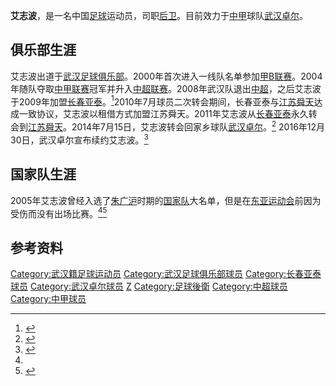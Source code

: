 {{Football player infobox
| playername = 艾志波
| fullname = 艾志波
| englishfullname = Ai Zhibo
| countryofbirth = {{CHN}}
| cityofbirth = [[湖北|湖北]][[武汉|武汉]]
| dateofbirth = {{birth date and age|1982|10|29}}
| height = {{height|m=1.85}}
| position = [[后卫_(足球)|后卫]]
| currentclub = [[武汉卓尔|武汉卓尔]]
| clubnumber = 4
| youthyears =
| youthclubs = [[湖北武汉职业足球俱乐部|湖北武汉]]
| years1 =  2001-2008年
| years2 =  2009-2010年 
| years3 =  2010年
| years4 =  2011-2014年
| years5 =  2014-
| clubs1 =  [[湖北武汉职业足球俱乐部|武汉光谷]]
| clubs2 =  [[长春亚泰|长春亚泰]]
| clubs3 =  → [[江苏舜天足球俱乐部|江苏舜天]] (租借) 
| clubs4 =  [[江苏舜天足球俱乐部|江苏舜天]]
| clubs5 =  [[武汉卓尔|武汉卓尔]]
| caps1 =  55   | goals1 =  0  
| caps2 =  4    | goals2 =  1  
| caps3 =  8    | goals3 =  0  
| caps4 =  48   | goals4 =  0 
| caps5 =  53   | goals5 =  6 
| nationalyears =
| nationalteam =
| nationalcaps(goals) =
| pcupdate = 2017年1月15日
| ntupdate = 
|}}
'''艾志波'''{{BD|1982年|10月29日|||A}}，是一名中国[[足球|足球]]运动员，司职[[后卫_(足球)|后卫]]。目前效力于[[中甲|中甲]]球队[[武汉卓尔|武汉卓尔]]。

==俱乐部生涯==
艾志波出道于[[湖北武汉职业足球俱乐部|武汉足球俱乐部]]。2000年首次进入一线队名单参加[[甲B联赛|甲B联赛]]。2004年随队夺取[[中甲联赛|中甲联赛]]冠军并升入[[中超联赛|中超联赛]]。2008年武汉队退出[[中超|中超]]，之后艾志波于2009年加盟[[长春亚泰|长春亚泰]]。<ref>{{cite web |url=http://sports.sohu.com/20090228/n262526301.shtml |title=亚泰新援是朱广沪时期国脚 踢野球出身人称帅波 |author= |date=2009年2月28日 |publisher=搜狐体育  |accessdate=2017年7月15日}}</ref>2010年7月球员二次转会期间，长春亚泰与[[江苏舜天足球俱乐部|江苏舜天]]达成一致协议，艾志波以租借方式加盟江苏舜天。2011年艾志波从[[长春亚泰|长春亚泰]]永久转会到[[江苏舜天足球俱乐部|江苏舜天]]。2014年7月15日，艾志波转会回家乡球队[[武汉卓尔|武汉卓尔]]。<ref name="azb1">{{cite web |url=http://sports.sohu.com/20140715/n402286060.shtml |title=舜天后卫转会中甲 艾志波加盟卓尔身披4号战袍 |author= |date=2014年7月15日 |publisher=搜狐体育  |accessdate=2017年1月14日}}</ref> 2016年12月30日，武汉卓尔宣布续约艾志波。<ref>{{cite web |url=http://sports.sohu.com/20161230/n477365556.shtml |title=武汉卓尔官方宣布续约艾志波 双方签2+1新合同 |author= |date=2016年12月30日 |publisher=搜狐体育  |accessdate=2017年1月15日}}</ref>

==国家队生涯==
2005年艾志波曾经入选了[[朱广沪|朱广沪]]时期的[[中国国家足球队|国家队]]大名单，但是在[[2005年东亚运动会|东亚运动会]]前因为受伤而没有出场比赛。<ref name="azb1" /><ref>{{cite web |url=http://sports.sina.com.cn/s/2005-09-29/0747671839s.shtml |title=一人身披两套国家队战袍 武汉小将艾志波双喜临门 |author= |date=2005年9月29日 |publisher=新浪体育  |accessdate=2017年7月15日}}</ref>

==参考资料==
{{reflist}}

{{start box}}
{{s-sports}}
{{succession box|3=[[武汉卓尔足球俱乐部|武汉卓尔足球俱乐部]]队长|1=[[吴龑|吴-{龑}-]]|2=[[姚翰林|姚翰林]]|4=2015年}}
{{end box}}

{{2000年武汉红桃K名单}}
{{2001年武汉红金龙名单}}
{{2002年武汉东湖高科名单}}
{{2003年武汉国测蓝星名单}}
{{2004年武汉黄鹤楼名单}}
{{2005年武汉天龙黄鹤楼名单}}
{{2006年武汉光谷名单}}
{{2007年武汉光谷名单}}
{{2008年武汉光谷名单}}
{{2009年长春亚泰名单}}
{{2010年中超分类名单长春}}
{{2010年中超分类名单江苏}}
{{2011年中超分类名单江苏}}
{{2012年中超分类名单江苏}}
{{2013年中超分类名单江苏}}
{{2014年中超分类名单江苏}}
{{2014年中甲分类名单武汉}}
{{2015年中甲分类名单武汉}}
{{2016年中甲分类名单武汉}}
{{2017年中甲分类名单武汉}}
{{2018年中甲分类名单武汉}}
{{2019年中超分类名单武汉}}
{{2020年中超分类名单武汉}}

{{DEFAULTSORT:AI Zhibo}}
[[Category:武汉籍足球运动员|Category:武汉籍足球运动员]]
[[Category:武汉足球俱乐部球员|Category:武汉足球俱乐部球员]]
[[Category:长春亚泰球员|Category:长春亚泰球员]]
[[Category:武汉卓尔球员|Category:武汉卓尔球员]]
[[Category:艾姓|Z]]
[[Category:足球後衛|Category:足球後衛]]
[[Category:中超球员|Category:中超球员]]
[[Category:中甲球员|Category:中甲球员]]
